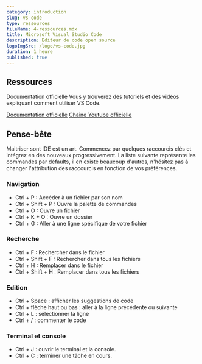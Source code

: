 ```yaml
---
category: introduction
slug: vs-code
type: ressources
fileName: 4-ressources.mdx
title: Microsoft Visual Studio Code
description: Editeur de code open source
logoImgSrc: /logo/vs-code.jpg
duration: 1 heure
published: true
---
```



## Ressources

Documentation officielle
Vous y trouverez des tutoriels et des vidéos expliquant comment utiliser VS Code.

[Documentation officielle](https://code.visualstudio.com/docs)
[Chaîne Youtube officielle](https://www.youtube.com/@code)



## Pense-bête

Maitriser sont IDE est un art. Commencez par quelques raccourcis clés et intégrez en des nouveaux progressivement. La liste suivante représente les commandes par défaults, il en existe beaucoup d'autres, n'hésitez pas à changer l'attribution des raccourcis en fonction de vos préférences.

### Navigation
- Ctrl + P : Accéder à un fichier par son nom
- Ctrl + Shift + P : Ouvre la palette de commandes
- Ctrl + O : Ouvre un fichier
- Ctrl + K + O : Ouvre un dossier
- Ctrl + G : Aller à une ligne spécifique de votre fichier


### Recherche
- Ctrl + F : Rechercher dans le fichier
- Ctrl + Shift + F : Rechercher dans tous les fichiers
- Ctrl + H : Remplacer dans le fichier
- Ctrl + Shift + H : Remplacer dans tous les fichiers


### Edition
- Ctrl + Space : afficher les suggestions de code
- Ctrl + flèche haut ou bas : aller à la ligne précédente ou suivante
- Ctrl + L : sélectionner la ligne
- Ctrl + / : commenter le code


### Terminal et console
- Ctrl + J : ouvrir le terminal et la console.
- Ctrl + C : terminer une tâche en cours.